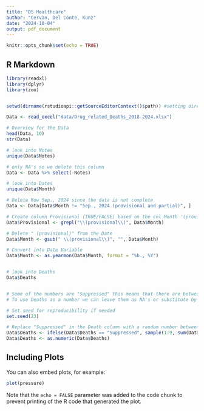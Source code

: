 ```yaml
---
title: "DS Healthcare"
author: "Cervan, Del Conte, Kunz"
date: "2024-10-04"
output: pdf_document
---
```


```r
knitr::opts_chunk$set(echo = TRUE)
```

## R Markdown

```r
library(readxl)
library(dplyr)
library(zoo)


setwd(dirname(rstudioapi::getSourceEditorContext()$path)) #setting directory

```

```r
Data <- read_excel("data/Drug_related_Deaths_2018-2024.xlsx")

# Overview for the Data
head(Data, 10)
str(Data)

```
```r

# look into Notes
unique(Data$Notes)

# only NA's so we delete this column
Data <- Data %>% select(-Notes)

# look into Dates
unique(Data$Month)

# Delete Row Sep., 2024 since the data is not complete
Data <- Data[Data$Month != "Sep., 2024 (provisional and partial)", ]

# Create column Provisional (TRUE/FALSE) based on the col Month '(provisional)'
Data$Provisional <- grepl("\\(provisional\\)", Data$Month)

# Delete " (provisional)" from the Date
Data$Month <- gsub(" \\(provisional\\)", "", Data$Month)

# Convert into Date Variable
Data$Month <- as.yearmon(Data$Month, format = "%b., %Y")


# look into Deaths
Data$Deaths


# Some of the numbers are "Suppressed" this means that there are between 1 and 9 cases
# To use Deaths as a number we can leave them as NA's or substitute by a random number between 1 and 9

# Set seed for reproducibility if needed
set.seed(23)  

# Replace "Suppressed" in the Death column with a random number between 1 and 9
Data$Deaths <- ifelse(Data$Deaths == "Suppressed", sample(1:9, sum(Data$Deaths == "Suppressed"), replace = TRUE), Data$Deaths)
Data$Deaths <- as.numeric(Data$Deaths)


```
## Including Plots

You can also embed plots, for example:

```r
plot(pressure)
```

Note that the `echo = FALSE` parameter was added to the code chunk to prevent printing of the R code that generated the plot.
